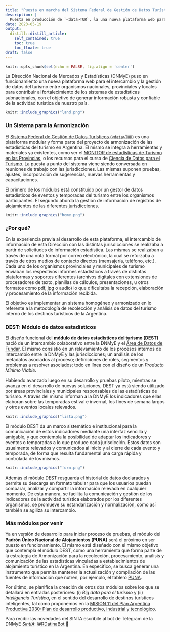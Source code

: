 ```yaml
---
title: "Puesta en marcha del Sistema Federal de Gestión de Datos Turísticos"
description: |
  Puesta en producción de `<data>TUR`, la una nueva plataforma web para el intercambio y la gestión de datos del turismo entre organismos.
date: 2023-05-19
output:
  distill::distill_article:
    self_contained: true
    toc: true
    toc_floate: true
draft: false
---
```


```r
knitr::opts_chunk$set(echo = FALSE, fig.align = 'center')
```

La Dirección Nacional de Mercados y Estadísticas (DNMyE) puso en funcionamiento una nueva plataforma web para el intercambio y la gestión de datos del turismo entre organismos nacionales, provinciales y locales para contribuir al fortalecimiento de los sistemas de estadísticas subnacionales, con el objetivo de generar información robusta y confiable de la actividad turística de nuestro país.

```r
knitr::include_graphics("land.png")
```


### Un Sistema para la Armonización

El [Sistema Federal de Gestión de Datos Turísticos (`<data>TUR`)](https://datatur.yvera.tur.ar/) es una plataforma modular y forma parte del proyecto de armonización de las estadísticas del turismo en Argentina. El mismo se integra a herramientas y materiales ya existentes, como ser el [MONITOR de estadísticas de Turismo en las Provincias](https://provincias.yvera.tur.ar/), o los recursos para el curso de [Ciencia de Datos para el Turismo](https://armonizacion.yvera.tur.ar/capacitaciones.html#ciencia-de-datos-para-el-turismo). La puesta a punto del sistema viene siendo conversada en reuniones de trabajo con las jurisdicciones. Las mismas suponen pruebas, ajustes, incorporación de sugerencias, nuevas herramientas y capacitaciones. 

El primero de los módulos está constituido por un gestor de datos estadísticos de eventos y temporadas del turismo entre los organismos participantes. El segundo aborda la gestión de información de registros de alojamientos de las diferentes jurisdicciones.

```r
knitr::include_graphics("home.png")
```

### ¿Por qué?

En la experiencia previa al desarrollo de esta plataforma, el intercambio de información de esta Dirección con las distintas jurisdicciones se realizaba a partir de solicitudes de información estadística. Las mismas se realizaban a través de una nota formal por correo electrónico, la cual se reforzaba a través de otros medios de contacto directos (mensajería, teléfono, etc.). Cada uno de los organismos provinciales y municipales de turismo enviaban los respectivos informes estadísticos a través de distintas plataformas y soportes diferentes (archivos digitales con extensiones de procesadores de texto, planillas de cálculos, presentaciones, u otros formatos como pdf, jpg o audio) lo que dificultaba la recepción, elaboración y procesamiento de la información recibida.

El objetivo es implementar un sistema homogéneo y armonizado en lo referente a la metodología de recolección y análisis de datos del turismo interno de los destinos turísticos de la Argentina. 

### DEST: Módulo de datos estadísticos

El diseño funcional del **módulo de datos estadísticos del turismo (DEST)** nació de un intercambio colaborativo entre la DNMyE y el [Área de Datos de Fundar](https://fund.ar/area/datos/). El mismo consistió en un relevamiento de los procesos internos de intercambio entre la DNMyE y las jurisdicciones; un análisis de los metadatos asociados al proceso; definiciones de roles, segmentos y problemas a resolver asociados; todo en línea con el diseño de un _Producto Mínimo Viable_. 

Habiendo avanzado luego en su desarrollo y pruebas piloto, mientras se avanza en el desarrollo de nuevas soluciones,  DEST ya está siendo utilizado por áreas provinciales y municipales responsables de las estadísticas de turismo. A través del mismo informan a la DNMyE los indicadores que ellas elaboran sobre las temporadas estival e invernal, los fines de semana largos y otros eventos locales relevados. 

```r
knitr::include_graphics("lista.png")
```


El módulo DEST da un marco sistemático e institucional para la comunicación de estos indicadores mediante una interfaz sencilla y amigable, y que contempla la posibilidad de adaptar los indicadores y eventos o temporadas a lo que produce cada jurisdicción. Estos datos son usualmente relevados y comunicados al inicio y al cierre de cada evento y temporada, de forma que resulta fundamental una carga rápida y controlada de los mismos.

```r
knitr::include_graphics("form.png")
```

Además el módulo DEST resguarda el historial de datos declarados y permite su descarga en formato tabular para que los usuarios puedan comparar, analizar y compartir la información relevada en cualquier momento. De esta manera, se facilita la comunicación y gestión de los indicadores de la actividad turística elaborados por los diferentes organismos, se promueve su estandarización y normalización, como así también se agiliza su intercambio.

### Más módulos por venir

Ya en versión de desarrollo para iniciar proceso de pruebas, el módulo del **Padrón Único Nacional de Alojamientos (PUNA)** será el próximo en ser puesto en funcionamiento. El mismo está diseñado con el mismo objetivo que contempla el módulo DEST, como una herramienta que forma parte de la estrategia de Armonización para la recolección, procesamiento, análisis y comunicación de las estadísticas vinculadas a establecimientos de alojamiento turístico en la Argentina. En específico, se busca generar una instrumento que permita mantener la actualización y compilación de las fuentes de información que nutren, por ejemplo, el tablero [PUNA](https://tableros.yvera.tur.ar/puna/).  

Por último, se planifica la creación de otros dos módulos sobre los que se detallará en entradas posteriores: (i) _Big data para el turismo_ y (ii) _Inteligencia Turística_, en el sentido del desarrollo de destinos turísticos inteligentes, tal como proponemos en la [MISIÓN 11 del Plan Argentina Productiva 2030: Plan de desarrollo productivo, industrial y tecnológico](https://tableros.yvera.tur.ar/recursos/biblioteca/mision_11.pdf). 



::: {.infobox}
Para recibir las novedades del SINTA escribíle al bot de Telegram de la DNMyE <a href=‘https://bitacora.yvera.tur.ar/posts/2022-09-08-sintia/’ target=‘_blank’>*SintIA*</a>: <a href=‘https://t.me/RDatinaBot’ target=‘_blank’>@RDatinaBot</a> 🤖
:::
